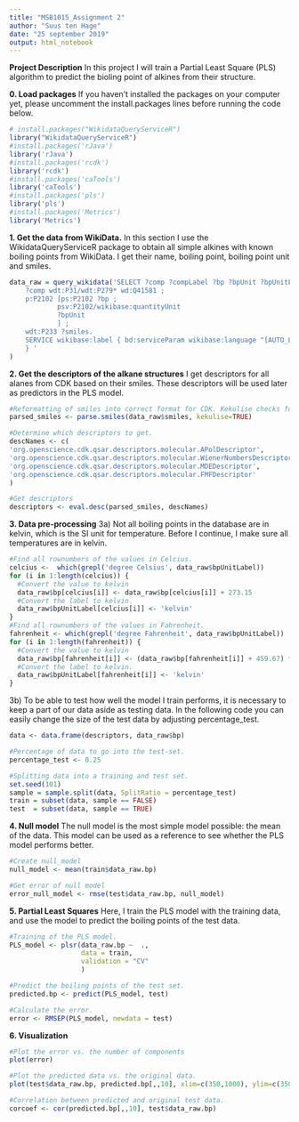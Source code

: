 ---
title: "MSB1015_Assignment 2"
author: "Suus ten Hage"
date: "25 september 2019"
output: html_notebook
---

**Project Description**
In this project I will train a Partial Least Square (PLS) algorithm to predict the bioling point of alkines from their structure. 

**0. Load packages**
If you haven't installed the packages on your computer yet, please uncomment the install.packages lines before running the code below. 

```{r}

# install.packages("WikidataQueryServiceR")
library("WikidataQueryServiceR")
#install.packages('rJava')
library('rJava')
#install.packages('rcdk')
library('rcdk')
#install.packages('caTools')
library('caTools')
#install.packages('pls')
library('pls')
#install.packages('Metrics')
library('Metrics')

```

**1. Get the data from WikiData.** 
In this section I use the WikidataQueryServiceR package to obtain all simple alkines with known boiling points from WikiData. I get their name, boiling point, boiling point unit and smiles. 

```{r}

data_raw = query_wikidata('SELECT ?comp ?compLabel ?bp ?bpUnit ?bpUnitLabel ?smiles WHERE {   
    ?comp wdt:P31/wdt:P279* wd:Q41581 ;
    p:P2102 [ps:P2102 ?bp ;           
            psv:P2102/wikibase:quantityUnit  
            ?bpUnit         
            ] ;
    wdt:P233 ?smiles.
    SERVICE wikibase:label { bd:serviceParam wikibase:language "[AUTO_LANGUAGE],en". } 
    } '
)

```

**2. Get the descriptors of the alkane structures**
I get descriptors for all alanes from CDK based on their smiles. These descriptors will be used later as predictors in the PLS model. 

```{r}

#Reformatting of smiles into correct format for CDK. Kekulise checks for electrons, and prevents parsing of incorrect smiles. 
parsed_smiles <- parse.smiles(data_raw$smiles, kekulise=TRUE)

#Determine which descriptors to get. 
descNames <- c(
'org.openscience.cdk.qsar.descriptors.molecular.APolDescriptor',
'org.openscience.cdk.qsar.descriptors.molecular.WienerNumbersDescriptor',
'org.openscience.cdk.qsar.descriptors.molecular.MDEDescriptor',
'org.openscience.cdk.qsar.descriptors.molecular.FMFDescriptor'
)

#Get descriptors
descriptors <- eval.desc(parsed_smiles, descNames)

```

**3. Data pre-processing**
3a) Not all boiling points in the database are in kelvin, which is the SI unit for temperature. Before I continue, I make sure all temperatures are in kelvin. 

```{r}

#Find all rownumbers of the values in Celcius. 
celcius <-  which(grepl('degree Celsius', data_raw$bpUnitLabel))
for (i in 1:length(celcius)) {
  #Convert the value to kelvin
  data_raw$bp[celcius[i]] <- data_raw$bp[celcius[i]] + 273.15
  #Convert the label to kelvin. 
  data_raw$bpUnitLabel[celcius[i]] <- 'kelvin'
}
#Find all rownumbers of the values in Fahrenheit. 
fahrenheit <- which(grepl('degree Fahrenheit', data_raw$bpUnitLabel))
for (i in 1:length(fahrenheit)) {
  #Convert the value to kelvin
  data_raw$bp[fahrenheit[i]] <- (data_raw$bp[fahrenheit[i]] + 459.67) * (5/9)
  #Convert the label to kelvin. 
  data_raw$bpUnitLabel[fahrenheit[i]] <- 'kelvin'
}

```

3b) To be able to test how well the model I train performs, it is necessary to keep a part of our data aside as testing data. In the following code you can easily change the size of the test data by adjusting percentage_test. 
 
```{r}

data <- data.frame(descriptors, data_raw$bp)

#Percentage of data to go into the test-set. 
percentage_test <- 0.25

#Splitting data into a training and test set. 
set.seed(101) 
sample = sample.split(data, SplitRatio = percentage_test)
train = subset(data, sample == FALSE)
test  = subset(data, sample == TRUE)

```

**4. Null model**
The null model is the most simple model possible: the mean of the data. This model can be used as a reference to see whether the PLS model performs better. 

```{r}

#Create null_model
null_model <- mean(train$data_raw.bp)

#Get error of null model
error_null_model <- rmse(test$data_raw.bp, null_model)

```

**5. Partial Least Squares**
Here, I train the PLS model with the training data, and use the model to predict the boiling points of the test data. 

```{r}

#Training of the PLS model. 
PLS_model <- plsr(data_raw.bp ~  ., 
                  data = train, 
                  validation = "CV"
                  )

#Predict the boiling points of the test set. 
predicted.bp <- predict(PLS_model, test)

#Calculate the error. 
error <- RMSEP(PLS_model, newdata = test)

```

**6. Visualization**

```{r} 
#Plot the error vs. the number of components
plot(error)

#Plot the predicted data vs. the original data. 
plot(test$data_raw.bp, predicted.bp[,,10], xlim=c(350,1000), ylim=c(350,1000))

#Correlation between predicted and original test data. 
corcoef <- cor(predicted.bp[,,10], test$data_raw.bp) 

```
